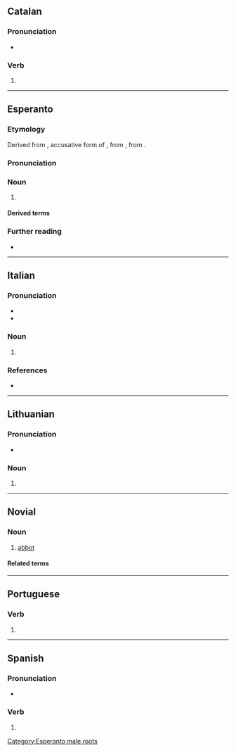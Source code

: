 {{also|Abato}}
==Catalan==

===Pronunciation===
* {{ca-IPA}}

===Verb===
{{head|ca|verb form}}

# {{ca-verb form of|p=1|n=sg|t=pres|m=ind|abatre}}

----

==Esperanto==

===Etymology===
Derived from {{der|eo|la|abbātem}}, accusative form of {{m|la|abbās||father}}, from {{der|eo|grc|ἀββᾶς|sc=polytonic}}, from {{der|eo|arc|אבא||father|tr=’abbā|sc=Hebr}}.

===Pronunciation===
{{eo-IPA|a=LL-Q143 (epo)-Lepticed7-abato.wav}}

===Noun===
{{eo-head}}

# {{lb|eo|Christianity}} {{l|en|abbot}}

====Derived terms====
{{der3|eo|{{l|eo|abateco}}|{{l|eo|abatejo}}|{{l|eo|abatino}}}}

===Further reading===
* {{R:Zamenhof 1905|abat'}}

{{Universala Vortaro}}

[[Category:Esperanto male roots]]

----

==Italian==

===Pronunciation===
* {{IPA|it|/ˈa.ba.to/|[ˈäːbät̪o̞]}}
* {{hyph|it|à|ba|to}}

===Noun===
{{it-noun|m}}

# {{tlb|it|rare}} {{alt form|it|abaton}}

===References===
* {{R:DIO}}

----

==Lithuanian==

===Pronunciation===
* {{IPA|lt|[ɐˈbaː.toː]}}

===Noun===
{{head|lt|noun form|head=abãto|g=m}}

# {{noun form of|lt|abatas||gen|s}}

----

==Novial==

===Noun===
{{nov-noun}}

# [[abbot]]

====Related terms====
{{rel3
|nov|{{l|nov|abate|t=abbot or abbess}}
|{{l|nov|abata|t=abbess}}
|{{l|nov|abatia|t=abbey}}
}}

----

==Portuguese==

===Verb===
{{head|pt|verb form}}

# {{pt-verb-form-of|abater}}

----

==Spanish==

===Pronunciation===
* {{es-IPA}}

===Verb===
{{head|es|verb form}}

# {{es-verb form of|ending=ir|mood=indicative|tense=present|pers=1|number=singular|abatir}}